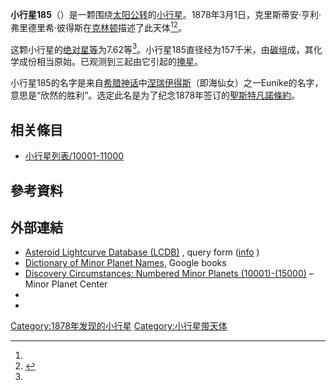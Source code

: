 {{Infobox planet
 | minorplanet     = yes
 | name            = 185 Eunike
 | background      = #D6D6D6
 | image = 
 | image_size      = 
 | caption         =
 | discovery_ref   =  <ref name="MPC-object" />
 | discoverer      = [[克里斯蒂安·亨利·弗里德里希·彼得斯|克里斯蒂安·亨利·弗里德里希·彼得斯]]
 | discovery_site  = [[克林顿|克林顿]]
 | discovered      = 1878年3月1日
 | mpc_name        = 185 Eunike
 | alt_names       = 185 Eunike
 | pronounced      = 
 | named_after     = <ref name="MPC-object" />
 | mp_category     = [[主帶小行星|主帶小行星]] <ref name="MPC-object" /><ref name="jpldata" />
 | orbit_ref       = <ref name="a">[http://ssd.jpl.nasa.gov/sbdb.cgi?sstr=185 185] {{Wayback|url=http://ssd.jpl.nasa.gov/sbdb.cgi?sstr=185 |date=20170117153711 }}，小行星數據庫瀏覽器（JPL Small-Body Database Browser）－[[美国国家航空航天局|美国国家航空航天局]]喷气推进实验室</ref>
 | epoch           = 2018-03-23.0（[[儒略日|JD]] 2458200.5）
 | uncertainty     = 0
 | observation_arc = 
 | aphelion = {{convert|3.091|AU|km|3|abbr=on|lk=out}}
 | perihelion      = {{convert|2.3839204|AU|km|3|abbr=on}}
 | semimajor       = 2.7375733
 | eccentricity    = 0.1291848
 | period          = 4.53[[儒略年|yr]]
 | mean_anomaly    = 98.14647[[度|°]]
 | mean_motion     = {{Deg2DMS|0.21759820|sup=ms}} / day
 | inclination     = 23.23757
 | asc_node        = 153.83149°
 | arg_peri        = 223.86228
 | mean_diameter   = 
 | rotation        = 
 | albedo          =
 | spectral_type   =
 | abs_magnitude   = 7.62<ref name="jpldata" />
}}
'''小行星185'''（{{lang-en|185 Eunike}}）是一颗围绕[[太阳|太阳]][[公转|公转]]的[[小行星|小行星]]。1878年3月1日，克里斯蒂安·亨利·弗里德里希·彼得斯在[[克林顿|克林顿]]描述了此天体<ref name="a" /><ref>{{cite news|title=小行星列表|url=http://cfa-www.harvard.edu/iau/lists/NumberedMPs.txt|accessdate=2018-10-19|newspaper=哈佛大学|archive-date=2008-05-17|archive-url=https://web.archive.org/web/20080517010638/http://cfa-www.harvard.edu/iau/lists/NumberedMPs.txt|dead-url=no}}</ref>。

这颗小行星的[[绝对星等|绝对星等]]为7.62等<ref name="a" />。小行星185直径经为157千米，由[[碳|碳]]组成，其化学成份相当原始。已观测到三起由它引起的[[掩星|掩星]]。

小行星185的名字是来自[[希腊神话|希腊神话]]中[[涅瑞伊得斯|涅瑞伊得斯]]（即海仙女）之一Eunike的名字，意思是“欣然的胜利”。选定此名是为了纪念1878年签订的[[聖斯特凡諾條約|聖斯特凡諾條約]]。

== 相关條目 ==
*[[小行星列表/10001-11000|小行星列表/10001-11000]]

== 參考資料 ==
{{reflist|refs=

<ref name="jpldata">{{cite web
 |type         = 2018-01-26 last obs.
 |title        = JPL Small-Body Database Browser:185 Eunike-185 Eunike
 |url          = https://ssd.jpl.nasa.gov/sbdb.cgi?sstr=185
 |publisher    = [[Jet_Propulsion_Laboratory|Jet Propulsion Laboratory]]
 |accessdate   = 28 March 2018
 |archive-date = 2021-01-29
 |archive-url  = https://web.archive.org/web/20210129051846/https://ssd.jpl.nasa.gov/sbdb.cgi?sstr=185
 |dead-url     = no
}}</ref>

<ref name="MPC-object">{{cite web
  |title      = 185 Eunike
  |work      = Minor Planet Center
  |url      = https://www.minorplanetcenter.net/db_search/show_object?object_id=185
  |accessdate      = 28 March 2018
  |archive-date      = 2016-03-04
  |archive-url      = https://web.archive.org/web/20160304105408/http://minorplanetcenter.net/db_search/show_object?object_id=185
  |dead-url      = no
  }}</ref>

}}

==  外部連結 ==
* [http://www.minorplanet.info/PHP/lcdbsummaryquery.php Asteroid Lightcurve Database (LCDB)] {{Wayback|url=http://www.minorplanet.info/PHP/lcdbsummaryquery.php |date=20171210173955 }}, query form ([http://www.minorplanet.info/lightcurvedatabase.html info] {{Wayback|url=http://www.minorplanet.info/lightcurvedatabase.html |date=20171216050541 }})
* [https://books.google.com/books?id=aeAg1X7afOoC&pg Dictionary of Minor Planet Names], Google books
* [http://www.minorplanetcenter.net/iau/lists/NumberedMPs010001.html Discovery Circumstances: Numbered Minor Planets (10001)-(15000)] {{Wayback|url=http://www.minorplanetcenter.net/iau/lists/NumberedMPs010001.html |date=20180612162317 }} – Minor Planet Center
* {{AstDys|185}}
* {{JPL small body}}

{{Minor Planet Number|[[小行星184|小行星184]]|[[小行星186|小行星186]]}}
{{小天体}}

[[Category:1878年发现的小行星|Category:1878年发现的小行星]]
[[Category:小行星带天体|Category:小行星带天体]]